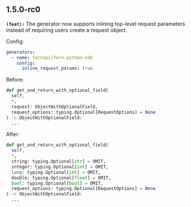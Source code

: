## 1.5.0-rc0
**`(feat):`** The generator now supports inlining top-level request parameters instead of requiring users create a request object.

  Config:

  ```yaml
  generators:
    - name: fernapi/fern-python-sdk
      config:
        inline_request_params: true
  ```

  Before:

  ```python
  def get_and_return_with_optional_field(
    self,
    *,
    request: ObjectWithOptionalField,
    request_options: typing.Optional[RequestOptions] = None
  ) -> ObjectWithOptionalField:
    ...
  ```

  After:

  ```python
  def get_and_return_with_optional_field(
    self,
    *,
    string: typing.Optional[str] = OMIT,
    integer: typing.Optional[int] = OMIT,
    long: typing.Optional[int] = OMIT,
    double: typing.Optional[float] = OMIT,
    bool: typing.Optional[bool] = OMIT,
    request_options: typing.Optional[RequestOptions] = None
  ) -> ObjectWithOptionalField:
    ...
  ```


